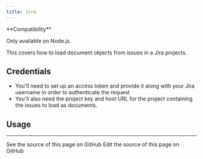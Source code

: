 ```yaml
---
title: Jira
---
```


<Tip>
**Compatibility**

Only available on Node.js.
</Tip>

This covers how to load document objects from issues in a Jira projects.

## Credentials

- You'll need to set up an access token and provide it along with your Jira username in order to authenticate the request
- You'll also need the project key and host URL for the project containing the issues to load as documents.

## Usage


<Jira />

---

<CardGroup cols={2}>
  <Card title="View Source" icon="eye" href="https://github.com/langchain-ai/docs/blob/main/src/oss/javascript/integrations/document_loaders/web_loaders/jira.mdx">
    See the source of this page on GitHub
  </Card>
  <Card title="Edit Source" icon="pen-to-square" href="https://github.com/langchain-ai/docs/edit/main/src/oss/javascript/integrations/document_loaders/web_loaders/jira.mdx">
    Edit the source of this page on GitHub
  </Card>
</CardGroup>
